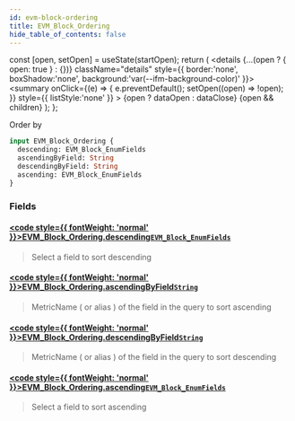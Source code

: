 ```yaml
---
id: evm-block-ordering
title: EVM_Block_Ordering
hide_table_of_contents: false
---
```







  const [open, setOpen] = useState(startOpen);
  return (
    <details {...(open ? { open: true } : {})} className="details" style={{ border:'none', boxShadow:'none', background:'var(--ifm-background-color)' }}>
      <summary
        onClick={(e) => {
          e.preventDefault();
          setOpen((open) => !open);
        }}
        style={{ listStyle:'none' }}
      >
      {open ? dataOpen : dataClose}
      </summary>
      {open && children}
    </details>
  );
};




Order by


```graphql
input EVM_Block_Ordering {
  descending: EVM_Block_EnumFields
  ascendingByField: String
  descendingByField: String
  ascending: EVM_Block_EnumFields
}
```




### Fields

#### [<code style={{ fontWeight: 'normal' }}>EVM_Block_Ordering.<b>descending</b></code>](#)<Bullet />[`EVM_Block_EnumFields`](/docs/graphql-reference/enums/evm-block-enum-fields) <Badge class="secondary" text="enum"/>
> Select a field to sort descending
> 

#### [<code style={{ fontWeight: 'normal' }}>EVM_Block_Ordering.<b>ascendingByField</b></code>](#)<Bullet />[`String`](/docs/graphql-reference/scalars/string) <Badge class="secondary" text="scalar"/>
> MetricName ( or alias ) of the field in the query to sort ascending
> 

#### [<code style={{ fontWeight: 'normal' }}>EVM_Block_Ordering.<b>descendingByField</b></code>](#)<Bullet />[`String`](/docs/graphql-reference/scalars/string) <Badge class="secondary" text="scalar"/>
> MetricName ( or alias ) of the field in the query to sort descending
> 

#### [<code style={{ fontWeight: 'normal' }}>EVM_Block_Ordering.<b>ascending</b></code>](#)<Bullet />[`EVM_Block_EnumFields`](/docs/graphql-reference/enums/evm-block-enum-fields) <Badge class="secondary" text="enum"/>
> Select a field to sort ascending
> 



